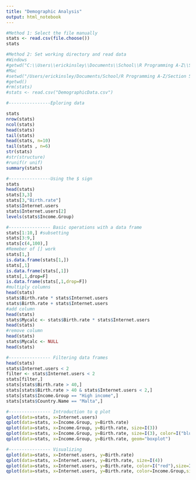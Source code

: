 ```yaml
---
title: "Demographic Analysis"
output: html_notebook
---
```




```r

#Method 1: Select the file manually
stats <- read.csv(file.choose())
stats

#Method 2: Set working directory and read data
#Windows
#getwd("C:\\Users\\erickinsley\\Documents\\School\\R Programming A-Z\\Section 5 Data frames\\Demographic_Analysis")
#Mac
#setwd("/Users/erickinsley/Documents/School/R Programming A-Z/Section 5 Data frames/Demographic_Analysis")
#getwd()
#rm(stats)
#stats <- read.csv("DemographicData.csv")

#----------------Eploring data

stats
nrow(stats)
ncol(stats)
head(stats)
tail(stats)
head(stats, n=10)
tail(stats , n=6)
str(stats)
#str(structure)
#runif(r unif)
summary(stats)

#----------------Using the $ sign
stats
head(stats)
stats[3,3]
stats[3,"Birth.rate"]
stats$Internet.users
stats$Internet.users[2]
levels(stats$Income.Group)

#---------------- Basic operations with a data frame
stats[1:10,] #subsetting
stats[3:9,]
stats[c(4,100),]
#Remeber of [] work
stats[1,]
is.data.frame(stats[1,])
stats[,1]
is.data.frame(stats[,1])
stats[,1,drop=F]
is.data.frame(stats[,1,drop=F])
#multiply columns
head(stats)
stats$Birth.rate * stats$Internet.users
stats$Birth.rate + stats$Internet.users
#add column
head(stats)
stats$Mycalc <- stats$Birth.rate * stats$Internet.users
head(stats)
#remove column
head(stats)
stats$Mycalc <- NULL
head(stats)

#---------------- Filtering data frames
head(stats)
stats$Internet.users < 2
filter <- stats$Internet.users < 2
stats[filter,]
stats[stats$Birth.rate > 40,]
stats[stats$Birth.rate > 40 & stats$Internet.users < 2,]
stats[stats$Income.Group == "High income",]
stats[stats$Country.Name == "Malta",]

#---------------- Introduction to q plot
qplot(data=stats, x=Internet.users)
qplot(data=stats, x=Income.Group, y=Birth.rate)
qplot(data=stats, x=Income.Group, y=Birth.rate, size=I(3))
qplot(data=stats, x=Income.Group, y=Birth.rate, size=I(3), color=I("blue"))
qplot(data=stats, x=Income.Group, y=Birth.rate, geom="boxplot")

#---------------- Visualizing
qplot(data=stats, x=Internet.users, y=Birth.rate)
qplot(data=stats, x=Internet.users, y=Birth.rate, size=I(4))
qplot(data=stats, x=Internet.users, y=Birth.rate, color=I("red"),size=I(4))
qplot(data=stats, x=Internet.users, y=Birth.rate, color=Income.Group,size=I(4))











```


